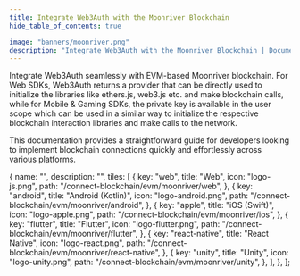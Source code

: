 ```yaml
---
title: Integrate Web3Auth with the Moonriver Blockchain
hide_table_of_contents: true

image: "banners/moonriver.png"
description: "Integrate Web3Auth with the Moonriver Blockchain | Documentation - Web3Auth"
---
```



<SEO
  title="Integrate Web3Auth with the Moonriver Blockchain"
  description="Integrate Web3Auth with the Moonriver Blockchain | Documentation - Web3Auth"
  image="https://web3auth.io/docs/banners/moonriver.png"
  slug="/connect-blockchain/evm/moonriver"
/>

Integrate Web3Auth seamlessly with EVM-based Moonriver blockchain. For Web SDKs, Web3Auth returns a
provider that can be directly used to initialize the libraries like ethers.js, web3.js etc. and make
blockchain calls, while for Mobile & Gaming SDKs, the private key is available in the user scope
which can be used in a similar way to initialize the respective blockchain interaction libraries and
make calls to the network.

This documentation provides a straightforward guide for developers looking to implement blockchain
connections quickly and effortlessly across various platforms.

  {
    name: "",
    description: "",
    tiles: [
      {
        key: "web",
        title: "Web",
        icon: "logo-js.png",
        path: "/connect-blockchain/evm/moonriver/web",
      },
      {
        key: "android",
        title: "Android (Kotlin)",
        icon: "logo-android.png",
        path: "/connect-blockchain/evm/moonriver/android",
      },
      {
        key: "apple",
        title: "iOS (Swift)",
        icon: "logo-apple.png",
        path: "/connect-blockchain/evm/moonriver/ios",
      },
      {
        key: "flutter",
        title: "Flutter",
        icon: "logo-flutter.png",
        path: "/connect-blockchain/evm/moonriver/flutter",
      },
      {
        key: "react-native",
        title: "React Native",
        icon: "logo-react.png",
        path: "/connect-blockchain/evm/moonriver/react-native",
      },
      {
        key: "unity",
        title: "Unity",
        icon: "logo-unity.png",
        path: "/connect-blockchain/evm/moonriver/unity",
      },
    ],
  },
];

<Tiles tileGroups={Moonriver} />
